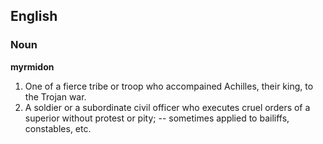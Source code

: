 ==English==

===Noun===

'''myrmidon'''

#One of a fierce tribe or troop who accompained Achilles, their king, to the Trojan war.
#A soldier or a subordinate civil officer who executes cruel orders of a superior without protest or pity; -- sometimes applied to bailiffs, constables, etc.